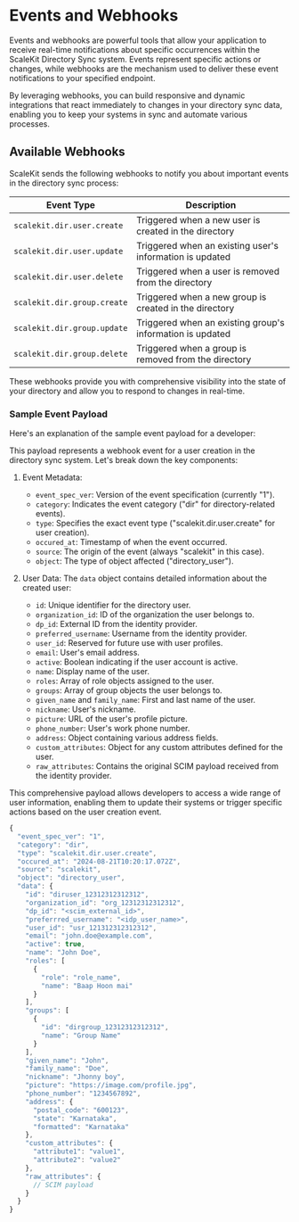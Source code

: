 # Events and Webhooks

Events and webhooks are powerful tools that allow your application to receive real-time notifications about specific occurrences within the ScaleKit Directory Sync system. Events represent specific actions or changes, while webhooks are the mechanism used to deliver these event notifications to your specified endpoint.

By leveraging webhooks, you can build responsive and dynamic integrations that react immediately to changes in your directory sync data, enabling you to keep your systems in sync and automate various processes.

## Available Webhooks

ScaleKit sends the following webhooks to notify you about important events in the directory sync process:

| Event Type | Description |
|------------|-------------|
| `scalekit.dir.user.create` | Triggered when a new user is created in the directory |
| `scalekit.dir.user.update` | Triggered when an existing user's information is updated |
| `scalekit.dir.user.delete` | Triggered when a user is removed from the directory |
| `scalekit.dir.group.create` | Triggered when a new group is created in the directory |
| `scalekit.dir.group.update` | Triggered when an existing group's information is updated |
| `scalekit.dir.group.delete` | Triggered when a group is removed from the directory |

These webhooks provide you with comprehensive visibility into the state of your directory and allow you to respond to changes in real-time.

### Sample Event Payload

Here's an explanation of the sample event payload for a developer:

This payload represents a webhook event for a user creation in the directory sync system. Let's break down the key components:

1. Event Metadata:
   - `event_spec_ver`: Version of the event specification (currently "1").
   - `category`: Indicates the event category ("dir" for directory-related events).
   - `type`: Specifies the exact event type ("scalekit.dir.user.create" for user creation).
   - `occured_at`: Timestamp of when the event occurred.
   - `source`: The origin of the event (always "scalekit" in this case).
   - `object`: The type of object affected ("directory_user").

2. User Data:
   The `data` object contains detailed information about the created user:
   - `id`: Unique identifier for the directory user.
   - `organization_id`: ID of the organization the user belongs to.
   - `dp_id`: External ID from the identity provider.
   - `preferred_username`: Username from the identity provider.
   - `user_id`: Reserved for future use with user profiles.
   - `email`: User's email address.
   - `active`: Boolean indicating if the user account is active.
   - `name`: Display name of the user.
   - `roles`: Array of role objects assigned to the user.
   - `groups`: Array of group objects the user belongs to.
   - `given_name` and `family_name`: First and last name of the user.
   - `nickname`: User's nickname.
   - `picture`: URL of the user's profile picture.
   - `phone_number`: User's work phone number.
   - `address`: Object containing various address fields.
   - `custom_attributes`: Object for any custom attributes defined for the user.
   - `raw_attributes`: Contains the original SCIM payload received from the identity provider.

This comprehensive payload allows developers to access a wide range of user information, enabling them to update their systems or trigger specific actions based on the user creation event.

```js
{
  "event_spec_ver": "1",
  "category": "dir",
  "type": "scalekit.dir.user.create",
  "occured_at": "2024-08-21T10:20:17.072Z",
  "source": "scalekit",
  "object": "directory_user",
  "data": {
    "id": "diruser_12312312312312",
    "organization_id": "org_12312312312312",
    "dp_id": "<scim_external_id>",
    "preferrred_username": "<idp_user_name>",
    "user_id": "usr_121312312312312",
    "email": "john.doe@example.com",
    "active": true,
    "name": "John Doe",
    "roles": [
      {
        "role": "role_name",
        "name": "Baap Hoon mai"
      }
    ],
    "groups": [
      {
        "id": "dirgroup_12312312312312",
        "name": "Group Name"
      }
    ],
    "given_name": "John",
    "family_name": "Doe",
    "nickname": "Jhonny boy",
    "picture": "https://image.com/profile.jpg",
    "phone_number": "1234567892",
    "address": {
      "postal_code": "600123",
      "state": "Karnataka",
      "formatted": "Karnataka"
    },
    "custom_attributes": {
      "attribute1": "value1",
      "attribute2": "value2"
    },
    "raw_attributes": {
      // SCIM payload
    }
  }
}
```
